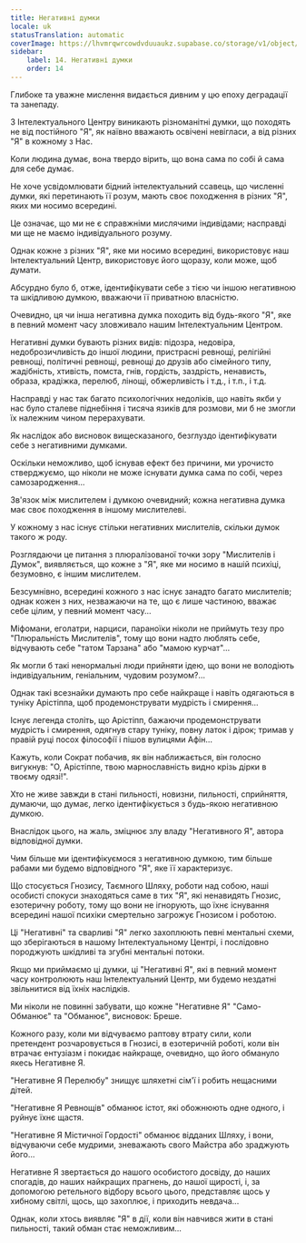```yaml
---
title: Негативні думки
locale: uk
statusTranslation: automatic
coverImage: https://lhvmrqwrcowdvduuaukz.supabase.co/storage/v1/object/public/strapi-uploads/small_cover-tratado-de-psicologia-revolucionaria.webp-5e15e1cec4e0ebebcde5d7fc7565d8fd.webp
sidebar:
    label: 14. Негативні думки
    order: 14
---
```

Глибоке та уважне мислення видається дивним у цю епоху деградації та занепаду.

З Інтелектуального Центру виникають різноманітні думки, що походять не від постійного "Я", як наївно вважають освічені невігласи, а від різних "Я" в кожному з Нас.

Коли людина думає, вона твердо вірить, що вона сама по собі й сама для себе думає.

Не хоче усвідомлювати бідний інтелектуальний ссавець, що численні думки, які перетинають її розум, мають своє походження в різних "Я", яких ми носимо всередині.

Це означає, що ми не є справжніми мислячими індивідами; насправді ми ще не маємо індивідуального розуму.

Однак кожне з різних "Я", яке ми носимо всередині, використовує наш Інтелектуальний Центр, використовує його щоразу, коли може, щоб думати.

Абсурдно було б, отже, ідентифікувати себе з тією чи іншою негативною та шкідливою думкою, вважаючи її приватною власністю.

Очевидно, ця чи інша негативна думка походить від будь-якого "Я", яке в певний момент часу зловживало нашим Інтелектуальним Центром.

Негативні думки бувають різних видів: підозра, недовіра, недоброзичливість до іншої людини, пристрасні ревнощі, релігійні ревнощі, політичні ревнощі, ревнощі до друзів або сімейного типу, жадібність, хтивість, помста, гнів, гордість, заздрість, ненависть, образа, крадіжка, перелюб, лінощі, обжерливість і т.д., і т.п., і т.д.

Насправді у нас так багато психологічних недоліків, що навіть якби у нас було сталеве піднебіння і тисяча язиків для розмови, ми б не змогли їх належним чином перерахувати.

Як наслідок або висновок вищесказаного, безглуздо ідентифікувати себе з негативними думками.

Оскільки неможливо, щоб існував ефект без причини, ми урочисто стверджуємо, що ніколи не може існувати думка сама по собі, через самозародження...

Зв'язок між мислителем і думкою очевидний; кожна негативна думка має своє походження в іншому мислителеві.

У кожному з нас існує стільки негативних мислителів, скільки думок такого ж роду.

Розглядаючи це питання з плюралізованої точки зору "Мислителів і Думок", виявляється, що кожне з "Я", яке ми носимо в нашій психіці, безумовно, є іншим мислителем.

Безсумнівно, всередині кожного з нас існує занадто багато мислителів; однак кожен з них, незважаючи на те, що є лише частиною, вважає себе цілим, у певний момент часу...

Міфомани, еголатри, нарциси, параноїки ніколи не приймуть тезу про "Плюральність Мислителів", тому що вони надто люблять себе, відчувають себе "татом Тарзана" або "мамою курчат"...

Як могли б такі ненормальні люди прийняти ідею, що вони не володіють індивідуальним, геніальним, чудовим розумом?...

Однак такі всезнайки думають про себе найкраще і навіть одягаються в туніку Арістіппа, щоб продемонструвати мудрість і смирення...

Існує легенда століть, що Арістіпп, бажаючи продемонструвати мудрість і смирення, одягнув стару туніку, повну латок і дірок; тримав у правій руці посох філософії і пішов вулицями Афін...

Кажуть, коли Сократ побачив, як він наближається, він голосно вигукнув: "О, Арістіппе, твою марнославність видно крізь дірки в твоєму одязі!".

Хто не живе завжди в стані пильності, новизни, пильності, сприйняття, думаючи, що думає, легко ідентифікується з будь-якою негативною думкою.

Внаслідок цього, на жаль, зміцнює злу владу "Негативного Я", автора відповідної думки.

Чим більше ми ідентифікуємося з негативною думкою, тим більше рабами ми будемо відповідного "Я", яке її характеризує.

Що стосується Гнозису, Таємного Шляху, роботи над собою, наші особисті спокуси знаходяться саме в тих "Я", які ненавидять Гнозис, езотеричну роботу, тому що вони не ігнорують, що їхнє існування всередині нашої психіки смертельно загрожує Гнозисом і роботою.

Ці "Негативні" та сварливі "Я" легко захоплюють певні ментальні схеми, що зберігаються в нашому Інтелектуальному Центрі, і послідовно породжують шкідливі та згубні ментальні потоки.

Якщо ми приймаємо ці думки, ці "Негативні Я", які в певний момент часу контролюють наш Інтелектуальний Центр, ми будемо нездатні звільнитися від їхніх наслідків.

Ми ніколи не повинні забувати, що кожне "Негативне Я" "Само-Обманює" та "Обманює", висновок: Бреше.

Кожного разу, коли ми відчуваємо раптову втрату сили, коли претендент розчаровується в Гнозисі, в езотеричній роботі, коли він втрачає ентузіазм і покидає найкраще, очевидно, що його обмануло якесь Негативне Я.

"Негативне Я Перелюбу" знищує шляхетні сім'ї і робить нещасними дітей.

"Негативне Я Ревнощів" обманює істот, які обожнюють одне одного, і руйнує їхнє щастя.

"Негативне Я Містичної Гордості" обманює відданих Шляху, і вони, відчуваючи себе мудрими, зневажають свого Майстра або зраджують його...

Негативне Я звертається до нашого особистого досвіду, до наших спогадів, до наших найкращих прагнень, до нашої щирості, і, за допомогою ретельного відбору всього цього, представляє щось у хибному світлі, щось, що захоплює, і приходить невдача...

Однак, коли хтось виявляє "Я" в дії, коли він навчився жити в стані пильності, такий обман стає неможливим...

